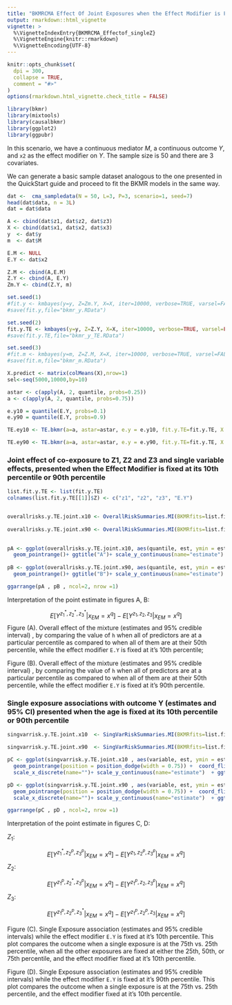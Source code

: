 ```yaml
---
title: "BKMRCMA Effect Of Joint Exposures when the Effect Modifier is Fixed"
output: rmarkdown::html_vignette
vignette: >
  %\VignetteIndexEntry{BKMRCMA_Effectof_singleZ}
  %\VignetteEngine{knitr::rmarkdown}
  %\VignetteEncoding{UTF-8}
---
```

 
```r
knitr::opts_chunk$set(
  dpi = 300, 
  collapse = TRUE,
  comment = "#>"
)
options(rmarkdown.html_vignette.check_title = FALSE)
```

```r
library(bkmr)
library(mixtools)
library(causalbkmr)
library(ggplot2)
library(ggpubr)
```

In this scenario, we have a continuous mediator $M$, a continuous outcome $Y$, and `x2` as the effect modifier on $Y$. The sample size is 50 and there are 3 covariates. 

We can generate a basic sample dataset analogous to the one presented in the QuickStart guide and proceed to fit the BKMR models in the same way. 
 
```r
dat <-  cma_sampledata(N = 50, L=3, P=3, scenario=1, seed=7) 
head(dat$data, n = 3L)
dat = dat$data

A <- cbind(dat$z1, dat$z2, dat$z3)
X <- cbind(dat$x1, dat$x2, dat$x3)
y  <- dat$y
m  <- dat$M 

E.M <- NULL
E.Y <- dat$x2

Z.M <- cbind(A,E.M) 
Z.Y <- cbind(A, E.Y) 
Zm.Y <- cbind(Z.Y, m)

set.seed(1)
#fit.y <- kmbayes(y=y, Z=Zm.Y, X=X, iter=10000, verbose=TRUE, varsel=FALSE) 
#save(fit.y,file="bkmr_y.RData")

set.seed(2)
fit.y.TE <- kmbayes(y=y, Z=Z.Y, X=X, iter=10000, verbose=TRUE, varsel=FALSE) 
#save(fit.y.TE,file="bkmr_y_TE.RData")

set.seed(3)
#fit.m <- kmbayes(y=m, Z=Z.M, X=X, iter=10000, verbose=TRUE, varsel=FALSE) 
#save(fit.m,file="bkmr_m.RData")

X.predict <- matrix(colMeans(X),nrow=1)
sel<-seq(5000,10000,by=10)
```



```r
astar <- c(apply(A, 2, quantile, probs=0.25))  
a <- c(apply(A, 2, quantile, probs=0.75))

e.y10 = quantile(E.Y, probs=0.1)
e.y90 = quantile(E.Y, probs=0.9)

TE.ey10 <- TE.bkmr(a=a, astar=astar, e.y = e.y10, fit.y.TE=fit.y.TE, X.predict=X.predict, alpha=0.05, sel=sel, seed=122)

TE.ey90 <- TE.bkmr(a=a, astar=astar, e.y = e.y90, fit.y.TE=fit.y.TE, X.predict=X.predict, alpha=0.05, sel=sel, seed=122)
```


### Joint effect of co-exposure to Z1, Z2 and Z3 and single variable effects, presented when the Effect Modifier is fixed at its 10th percentile or 90th percentile

```r
list.fit.y.TE <- list(fit.y.TE) 
colnames(list.fit.y.TE[[1]]$Z) <- c("z1", "z2", "z3", "E.Y")


overallrisks.y.TE.joint.x10 <- OverallRiskSummaries.MI(BKMRfits=list.fit.y.TE, qs = seq(0.1, 0.9, by = 0.05), q.fixed = 0.5, q.alwaysfixed = 0.1, index.alwaysfixed = 4, sel = sel, method="approx") 
 
overallrisks.y.TE.joint.x90 <- OverallRiskSummaries.MI(BKMRfits=list.fit.y.TE, qs = seq(0.1, 0.9, by = 0.05), q.fixed = 0.5, q.alwaysfixed = 0.9, index.alwaysfixed = 4, sel = sel, method="approx") 
 

pA <- ggplot(overallrisks.y.TE.joint.x10, aes(quantile, est, ymin = est - 1.96*sd, ymax = est + 1.96*sd)) +  geom_hline(yintercept=00, linetype="dashed", color="gray")+ 
  geom_pointrange()+ ggtitle("A")+ scale_y_continuous(name="estimate") 
 
pB <- ggplot(overallrisks.y.TE.joint.x90, aes(quantile, est, ymin = est - 1.96*sd, ymax = est + 1.96*sd)) +  geom_hline(yintercept=00, linetype="dashed", color="gray")+ 
  geom_pointrange()+ ggtitle("B")+ scale_y_continuous(name="estimate") 

ggarrange(pA , pB , ncol=2, nrow =1)
```

Interpretation of the point estimate in figures A, B:

$$E[Y^{z_1^*, z_2^*, z_3^*}|x_{EM} = x^q] - E[Y^{z_1, z_2, z_3}|x_{EM} = x^q]$$
Figure (A). Overall effect of the mixture (estimates and 95% credible interval) , by comparing the value of `h` when all of predictors are at a particular percentile as compared to when all of them are at their 50th percentile, while the effect modifier `E.Y` is fixed at it's 10th percentile;


Figure (B). Overall effect of the mixture (estimates and 95% credible interval) , by comparing the value of `h` when all of predictors are at a particular percentile as compared to when all of them are at their 50th percentile, while the effect modifier `E.Y` is fixed at it's 90th percentile. 



### Single exposure associations with outcome Y (estimates and 95% CI) presented when the age is fixed at its 10th percentile or 90th percentile


```r
singvarrisk.y.TE.joint.x10  <- SingVarRiskSummaries.MI(BKMRfits=list.fit.y.TE, which.z=c(1,2,3), qs.diff = c(0.25, 0.75), q.fixed = c(0.25, 0.50, 0.75), q.alwaysfixed = 0.1, index.alwaysfixed = 4, sel=sel, method = "approx")

singvarrisk.y.TE.joint.x90  <- SingVarRiskSummaries.MI(BKMRfits=list.fit.y.TE, which.z=c(1,2,3), qs.diff = c(0.25, 0.75), q.fixed = c(0.25, 0.50, 0.75), q.alwaysfixed = 0.9, index.alwaysfixed = 4, sel=sel, method = "approx")

pC <- ggplot(singvarrisk.y.TE.joint.x10 , aes(variable, est, ymin = est - 1.96*sd,  ymax = est + 1.96*sd, col = q.fixed)) +  geom_hline(aes(yintercept=0), linetype="dashed", color="gray")+ 
  geom_pointrange(position = position_dodge(width = 0.75)) +  coord_flip() + ggtitle("")+ theme(legend.position="none")+
  scale_x_discrete(name="")+ scale_y_continuous(name="estimate")  + ggtitle("C")

pD <- ggplot(singvarrisk.y.TE.joint.x90 , aes(variable, est, ymin = est - 1.96*sd,  ymax = est + 1.96*sd, col = q.fixed)) +  geom_hline(aes(yintercept=0), linetype="dashed", color="gray")+ 
  geom_pointrange(position = position_dodge(width = 0.75)) +  coord_flip() + ggtitle("")+ 
  scale_x_discrete(name="")+ scale_y_continuous(name="estimate")  + ggtitle("D") 

ggarrange(pC , pD , ncol=2, nrow =1)

```

Interpretation of the point estimate in figures C, D:

$Z_1$:

$$E[Y^{z_1^*, z_2^p, z_3^p}|x_{EM} = x^q] - E[Y^{z_1, z_2^p, z_3^p}|x_{EM} = x^q]$$
$Z_2$:

$$E[Y^{z_1^p, z_2^*, z_3^p}|x_{EM} = x^q] - E[Y^{z_1^p, z_2, z_3^p}|x_{EM} = x^q]$$
$Z_3$:

$$E[Y^{z_1^p, z_2^p, z_3^*}|x_{EM} = x^q] - E[Y^{z_1^p, z_2^p, z_3}|x_{EM} = x^q]$$


Figure (C). Single Exposure association (estimates and 95% credible intervals) while the effect modifier `E.Y` is fixed at it's 10th percentile. This plot compares the outcome when a single exposure is at the 75th vs. 25th percentile, when all the other exposures are fixed at either the 25th, 50th, or 75th percentile, and the effect modifier fixed at it's 10th percentile. 


Figure (D).  Single Exposure association (estimates and 95% credible intervals) while the effect modifier `E.Y` is fixed at it's 90th percentile. This plot compares the outcome when a single exposure is at the 75th vs. 25th percentile, and the effect modifier fixed at it's 10th percentile. 

